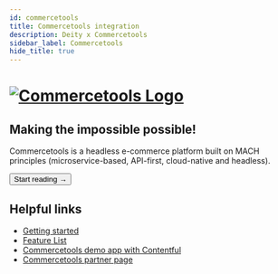 ```yaml
---
id: commercetools
title: Commercetools integration
description: Deity x Commercetools
sidebar_label: Commercetools
hide_title: true
---
```



<h1>
<a href="https://commercetools.com/" rel="noreferrer noopener" target="_blank" aria-label="visit the Commercetools site" className="invert">
  <img src="/docs/img/docs/platform/commercetools-logo.svg" alt="Commercetools Logo" className="height80 pb10"/>
</a>
</h1>

<h2>Making the impossible possible!</h2>

Commercetools is a headless e-commerce platform built on MACH principles (microservice-based, API-first, cloud-native and headless).


<Button variant="contained" size="medium" href="/docs/integrations/commercetools/getting-started">
  Start reading →
</Button>
<div className="mb60"></div>



## Helpful links

- [Getting started](/docs/integrations/commercetools/getting-started)
- [Feature List](/docs/integrations/commercetools/features)
- [Commercetools demo app with Contentful](https://v3demo3.deity.io/)
- [Commercetools partner page](https://marketplace.commercetools.com/integration/deity)

